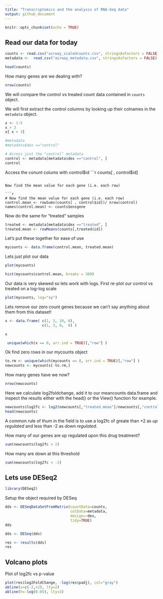 ```yaml
---
title: "Transcriptomics and the analysis of RNA-Seq data"
output: github_document
---
```


```r
knitr::opts_chunk$set(echo = TRUE)
```

## Read our data for today

```r
counts <- read.csv("airway_scaledcounts.csv", stringsAsFactors = FALSE)
metadata <-  read.csv("airway_metadata.csv", stringsAsFactors = FALSE)
```

```r
head(counts)
```

How many genes are we dealing with?

```r
nrow(counts)
```

We will compare the control vs treated count data contained in `counts` object. 

We will first extract the control columns by looking up their colnames in the `metadata` object.

```r
x <- 1:5
x > 3
x[ x > 3]
```



```r
#metadata
#metadata$dex =="control"

# Access just the "control" metadata
control <- metadata[metadata$dex =="control", ]
control
```

Access the conunt colums with control$id 
```r
counts[ , control$id]
```

Now find the mean value for each gene (i.e. each row)

```r
# Now find the mean value for each gene (i.e. each row)
control.mean <- rowSums(counts[ , control$id])/ nrow(control)
names(control.mean) <- counts$ensgene
```

Now do the same for "treated" samples
```r
treated <- metadata[metadata$dex =="treated", ]
treated.mean <- rowMeans(counts[,treated$id])
```

Let's put these together for ease of use

```r
mycounts <- data.frame(control.mean, treated.mean)
```

Lets just plot our data

```r
plot(mycounts)
```

```r
hist(mycounts$control.mean, breaks = 300)
```

Our data is very skewed so lets work with logs. First re-plot our control vs treated on a log-log scale

```r
plot(mycounts, log="xy")
```

Lets remove our zero count genes because we can't say anything about them from this dataset!

```r
x <- data.frame( c(1, 3, 10, 0),
                 c(1, 3, 0,  0) )

x

 unique(which(x == 0, arr.ind = TRUE)[,"row"] )
```

Ok find zero rows in our mycounts object

```r
to.rm <- unique(which(mycounts == 0, arr.ind = TRUE)[,"row"] )
newcounts <- mycounts[-to.rm,]

```

How many genes have we now?

```r
nrow(newcounts)
```

Here we calculate log2foldchange, add it to our meancounts data.frame and inspect the results either with the head() or the View() function for example.


```r
newcounts$log2fc <- log2(newcounts[,"treated.mean"]/newcounts[,"control.mean"])
head(newcounts)
```

A common rule of thum in the field is to use a log2fc of greate than +2 as *up regulated* and less than -2 as *down regulated*.

How many of our genes are up regulated upon this drug treatment?

```r
sum(newcounts$log2fc > 2)
```

How many are down at this threshold

```r
sum(newcounts$log2fc < -2)
```


## Lets use DESeq2

```r
library(DESeq2)
```

Setup the object required by DESeq
```r
dds <- DESeqDataSetFromMatrix(countData=counts, 
                              colData=metadata, 
                              design=~dex, 
                              tidy=TRUE)
dds
```


```r
dds <- DESeq(dds)
```

```r
res <- results(dds)
res
```

## Volcano plots

Plot of log2fc vs p-value
```r
plot(res$log2FoldChange, -log(res$padj), col="gray") 
abline(v=c(-2,+2), lty=2)
abline(h=-log(0.05), lty=2)
```

